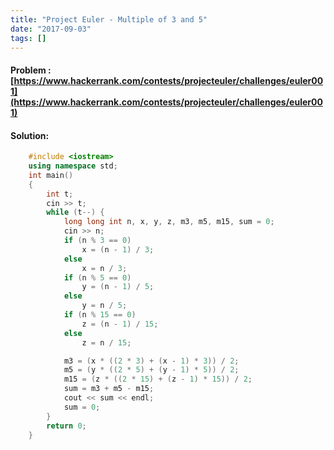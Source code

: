 ```yaml
---
title: "Project Euler - Multiple of 3 and 5"
date: "2017-09-03"
tags: []
---
```


#### Problem : [https://www.hackerrank.com/contests/projecteuler/challenges/euler001](https://www.hackerrank.com/contests/projecteuler/challenges/euler001)


#### Solution:

```cpp
    #include <iostream>
    using namespace std;
    int main()
    {
        int t;
        cin >> t;
        while (t--) {
            long long int n, x, y, z, m3, m5, m15, sum = 0;
            cin >> n;
            if (n % 3 == 0)
                x = (n - 1) / 3;
            else
                x = n / 3;
            if (n % 5 == 0)
                y = (n - 1) / 5;
            else
                y = n / 5;
            if (n % 15 == 0)
                z = (n - 1) / 15;
            else
                z = n / 15;

            m3 = (x * ((2 * 3) + (x - 1) * 3)) / 2;
            m5 = (y * ((2 * 5) + (y - 1) * 5)) / 2;
            m15 = (z * ((2 * 15) + (z - 1) * 15)) / 2;
            sum = m3 + m5 - m15;
            cout << sum << endl;
            sum = 0;
        }
        return 0;
    }
```
